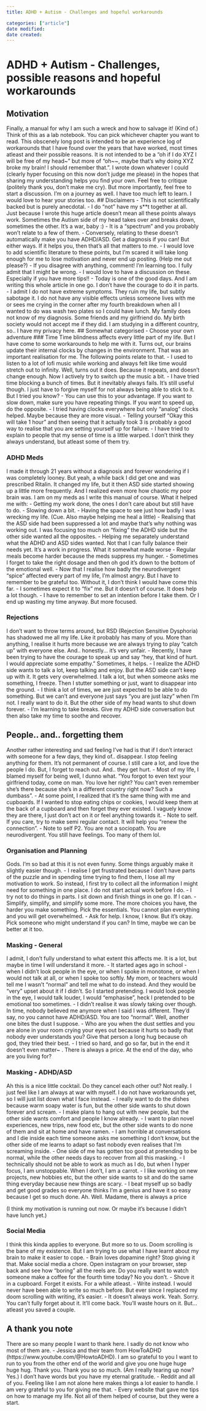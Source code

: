 ```yaml
---
title: ADHD + Autism - Challenges and hopeful workarounds

categories: ["article"]
date modified: 
date created: 
---
```

# ADHD + Autism - Challenges, possible reasons and hopeful workarounds
## Motivation
Finally, a manual for why I am such a wreck and how to salvage it! (Kind of.)
Think of this as a lab notebook. You can pick whichever chapter you want to read. This obscenely long post is intended to be an experience log of workarounds that I have found over the years that have worked, most times atleast and their possible reasons. It is not intended to be a “oh if I do XYZ I will be free of my head~” but more of “oh~~, maybe that’s why doing XYZ broke my brain! I should remember that.”.  I wrote down whatever I could (clearly hyper focusing on this now don’t judge me please) in the hopes that sharing my understanding helps you find your own. 
Feel free to critique (politely thank you, don’t make me cry). But more importantly, feel free to start a discussion. I’m on a journey as well. I have too much left to learn. I would love to hear your stories too.
## Disclaimers
- This is not scientifically backed but is purely anecdotal. 
- I do “not” have my s**t together at all. Just because I wrote this huge article doesn’t mean all these points always work. Sometimes the Autism side of my head takes over and breaks down, sometimes the other. It’s a war, baby :)
- It is a “spectrum” and you probably won’t relate to a few of them.
- Conversely, relating to these doesn’t automatically make you have ADHD/ASD. Get a diagnosis if you can! But either ways. If it helps you, then that’s all that matters to me.
- I would love to add scientific literature to these points, but I’m scared it will take long enough for me to lose motivation and never end up posting. (Help me out please?)
- If you disagree with anything, comment! I’m learning too. I fully admit that I might be wrong. 
- I would love to have a discussion on these. Especially if you have more tips!!
- Today is one of the good days. And I am writing this whole article in one go. I don’t have the courage to do it in parts.
- I admit I do not have extreme symptoms. They ruin my life, but subtly sabotage it. I do not have any visible effects unless someone lives with me or sees me crying in the corner after my fourth breakdown when all I wanted to do was wash two plates so I could have lunch. My family does not know of my diagnosis. Some friends and my girlfriend do. My birth society would not accept me if they did. I am studying in a different country, so.. I have my privacy here. 
## Somewhat categorised - Choose your own adventure
### Time
Time blindness affects every little part of my life. But I have come to some workarounds to help me with it. Turns out, our brains update their internal clocks by changes in the environment. That was an important realisation for me. The following points relate to that.
- I used to listen to a lot of lofi music while working and always felt like time would stretch out to infinity. Well, turns out it does. Because it repeats, and doesn’t change enough. Now I actively try to switch up the music a bit.
- I have tried time blocking a bunch of times. But it inevitably always fails. It’s still useful though. I just have to forgive myself for not always being able to stick to it. But I tried you know?
- You can use this to your advantage. If you want to slow down, make sure you have repeating things. If you want to speed up, do the opposite.
- I tried having clocks everywhere but only “analog” clocks helped. Maybe because they are more visual. 
- Telling yourself “Okay this will take 1 hour” and then seeing that it actually took 3 is probably a good way to realise that you are setting yourself up for failure.
- I have tried to explain to people that my sense of time is a little warped. I don’t think they always understand, but atleast some of them try.

### ADHD Meds
I made it through 21 years without a diagnosis and forever wondering if I was completely looney. But yeah, a while back I did get one and was prescribed Ritalin. It changed my life, but it then ASD side started showing up a little more frequently. And I realized even more how chaotic my poor brain was.
I am on my meds as I write this manual of course. 
What it helped me with:
- Getting my work done, the ones I don’t care about but still have to do.
- Slowing down a bit.
- Having the space to see just how badly I was wrecking my life. (Cue. Also maybe helping me heal a little)
- Realising that the ASD side had been suppressed a lot and maybe that’s why nothing was working out. I was focusing too much on “fixing” the ADHD side but the other side wanted all the opposites.
- Helping me separately understand what the ADHD and ASD sides wanted. Not that I can fully balance their needs yet. It’s a work in progress.
What it somewhat made worse
- Regular meals become harder because the meds suppress my hunger.
- Sometimes I forget to take the right dosage and then oh god it’s down to the bottom of the emotional well. 
- Now that I realise how badly the neurodivergent “spice” affected every part of my life, I’m almost angry. But I have to remember to be grateful too. Without it, I don’t think I would have come this far.
- I sometimes expect it to “fix” me. But it doesn’t of course. It does help a lot though. 
- I have to remember to set an intention before I take them. Or I end up wasting my time anyway. But more focused.

### Rejections
I don’t want to throw terms around, but RSD (Rejection Sensitive Dysphoria) has shadowed me all my life. Like it probably has many of you. More than anything, I realise it hurts more because we are always trying to play “catch up” with everyone else. And.. honestly… it’s very unfair. 
- Recently, I have been trying to have the courage to speak up and say “hey, that kind of hurt. I would appreciate some empathy.” Sometimes, it helps.
- I realize the ADHD side wants to talk a lot, keep talking and enjoy. But the ASD side can’t keep up with it. It gets very overwhelmed. I talk a lot, but when someone asks me something, I freeze. Then I stutter something or just, want to disappear into the ground. 
- I think a lot of times, we are just expected to be able to do something. But we can’t and everyone just says “you are just lazy” when I’m not. I really want to do it. But the other side of my head wants to shut down forever. 
- I’m learning to take breaks. Give my ADHD side conversation but then also take my time to soothe and recover. 

## People.. and.. forgetting them
Another rather interesting and sad feeling I’ve had is that if I don’t interact with someone for a few days, they kind of.. disappear. I stop feeling anything for them. It’s not permanent of course. I still care a lot, and love the people I do. But, I forget to reach out. And.. they get hurt.
- Most of my life, I blamed myself for being well, I dunno what. “You forgot to even text your girlfriend today, come on man. You love her right? You can’t even remember she’s there because she’s in a different country right now? Such a dumbass”. 
- At some point, I realized that it’s the same thing with me and cupboards. If I wanted to stop eating chips or cookies, I would keep them at the back of a cupboard and then forget they ever existed. I vaguely know they are there, I just don’t act on it or feel anything towards it.
- Note to self. If you care, try to make semi regular contact. It will help you “renew the connection”.
- Note to self P2. You are not a sociopath. You are neurodivergent. You still have feelings. Too many of them lol.

### Organisation and Planning
Gods. I’m so bad at this it is not even funny. Some things arguably make it slightly easier though.
- I realise I get frustrated because I don’t have parts of the puzzle and  in spending time trying to find them, I lose all my motivation to work. So instead, I first try to collect all the information I might need for something in one place. I do not start actual work before I do. 
- I try not to do things in parts. I sit down and finish things in one go. If I can.
- Simplify, simplify, and simplify some more. The more choices you have, the harder you make something. Pick the essentials. You cannot plan everything and you will get overwhelmed. 
- Ask for help. I know, I know. But it’s okay. Pick someone who might understand if you can? In time, maybe we can be better at it too.

### Masking - General
I admit, I don’t fully understand to what extent this affects me. It is a lot, but maybe in time I will understand it more.
- It started ages ago in school - when I didn’t look people in the eye, or when I spoke in monotone, or when I would not talk at all, or when I spoke too softly. My mom, or teachers would tell me I wasn’t “normal” and tell me what to do instead. And they would be “very” upset about it if I didn’t. So I started pretending. I would look people in the eye, I would talk louder, I would “emphasise”, heck I pretended to be emotional too sometimes. 
- I didn’t realise it was slowly taking over though. In time, nobody believed me anymore when I said I was different. They’d say, no you cannot have ADHD/ASD. You are too “normal”. Well, another one bites the dust I suppose.
- Who are you when the dust settles and you are alone in your room crying your eyes out because it hurts so badly that nobody ever understands you? Give that person a long hug because oh god, they tried their best. 
- I tried so hard, and go so far, but in the end it doesn’t even matter~ . There is always a price. At the end of the day, who are you living for?

### Masking - ADHD/ASD
Ah this is a nice little cocktail. Do they cancel each other out? Not really. I just feel like I am always at war with myself. I do not have workarounds yet, so I will just list down what I face instead.
- I really want to do the dishes because warm soapy water is fun, but the other side wants to shut down forever and scream.
- I make plans to hang out with new people, but the other side wants comfort and people I know already.
- I want to plan novel experiences, new trips, new food etc, but the other side wants to do none of them and sit at home and have ramen.
- I am horrible at conversations and I die inside each time someone asks me something I don’t know, but the other side of me learns to adapt so fast nobody even realises that I’m screaming inside.
- One side of me has gotten too good at pretending to be normal, while the other needs days to recover from all this masking.
- I technically should not be able to work as much as I do, but when I hyper focus, I am unstoppable. When I don’t, I am a carrot. 
- I like working on new projects, new hobbies etc, but the other side wants to sit and do the same thing everyday because new things are scary.
- I beat myself up so badly and get good grades so everyone thinks I’m a genius and have it so easy because I get so much done. Ah. Well. Madame, there is always a price

(I think my motivation is running out now. Or maybe it’s because I didn’t have lunch yet.)

### Social Media
I think this kinda applies to everyone. But more so to us. Doom scrolling is the bane of my existence. But I am trying to use what I have learnt about my brain to make it easier to cope.
- Brain loves dopamine right? Stop giving it that. Make social media a chore. Open instagram on your browser, step back and see how “boring” all the reels are. Do you really want to watch someone make a coffee for the fourth time today? No you don’t.
- Shove it in a cupboard. Forget it exists. For a while atleast.
- Write instead. I would never have been able to write so much before. But ever since I replaced my doom scrolling with writing, it’s easier.
- It doesn’t always work. Yeah. Sorry. You can’t fully forget about it. It’ll come back. You’ll waste hours on it. But… atleast you saved a couple.

## A thank you note
There are so many people I want to thank here. I sadly do not know who most of them are. 
- Jessica and their team from HowToADHD (https://www.youtube.com/@HowtoADHD). I am so grateful to you I want to run to you from the other end of the world and give you one huge huge huge hug. Thank you. Thank you so so much. (Am I really tearing up now? Yes.) I don’t have words but you have my eternal gratitude.
- Reddit and all of you. Feeling like I am not alone here makes things a lot easier to handle. I am very grateful to you for giving me that.
- Every website that gave me tips on how to manage my life. Not all of them helped of course, but they were a start.



